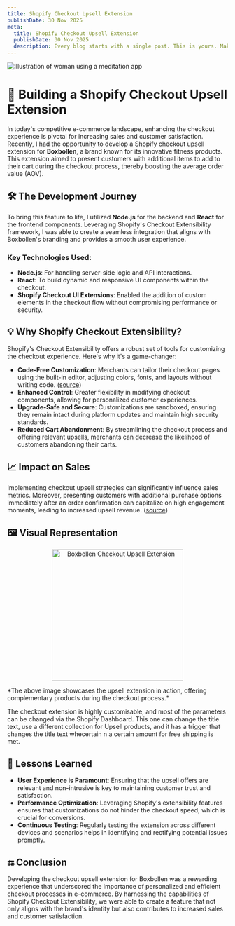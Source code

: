 ```yaml
---
title: Shopify Checkout Upsell Extension
publishDate: 30 Nov 2025
meta:
  title: Shopify Checkout Upsell Extension
  publishDate: 30 Nov 2025
  description: Every blog starts with a single post. This is yours. Make it great.
---
```


![Illustration of woman using a meditation app](/assets/images/casual-life-3d-meditation-crystal.webp)

# 🚀 Building a Shopify Checkout Upsell Extension

In today's competitive e-commerce landscape, enhancing the checkout experience is pivotal for increasing sales and customer satisfaction. Recently, I had the opportunity to develop a Shopify checkout upsell extension for **Boxbollen**, a brand known for its innovative fitness products. This extension aimed to present customers with additional items to add to their cart during the checkout process, thereby boosting the average order value (AOV).

## 🛠️ The Development Journey

To bring this feature to life, I utilized **Node.js** for the backend and **React** for the frontend components. Leveraging Shopify's Checkout Extensibility framework, I was able to create a seamless integration that aligns with Boxbollen's branding and provides a smooth user experience.

### Key Technologies Used:

- **Node.js**: For handling server-side logic and API interactions.
- **React**: To build dynamic and responsive UI components within the checkout.
- **Shopify Checkout UI Extensions**: Enabled the addition of custom elements in the checkout flow without compromising performance or security.

## 💡 Why Shopify Checkout Extensibility?

Shopify's Checkout Extensibility offers a robust set of tools for customizing the checkout experience. Here's why it's a game-changer:

- **Code-Free Customization**: Merchants can tailor their checkout pages using the built-in editor, adjusting colors, fonts, and layouts without writing code. ([source](https://www.hellobizmia.com/insights/benefits-of-shopify-checkout-extensibility))
- **Enhanced Control**: Greater flexibility in modifying checkout components, allowing for personalized customer experiences.
- **Upgrade-Safe and Secure**: Customizations are sandboxed, ensuring they remain intact during platform updates and maintain high security standards.
- **Reduced Cart Abandonment**: By streamlining the checkout process and offering relevant upsells, merchants can decrease the likelihood of customers abandoning their carts.

## 📈 Impact on Sales

Implementing checkout upsell strategies can significantly influence sales metrics. Moreover, presenting customers with additional purchase options immediately after an order confirmation can capitalize on high engagement moments, leading to increased upsell revenue. ([source](https://www.voguebusiness.com/technology/place-an-order-get-a-promo-why-brands-are-investing-in-post-purchase-tech))

## 🖼️ Visual Representation

<p align="center">
<img src="/assets/images/checkout-upsell.webp" alt="Boxbollen Checkout Upsell Extension" width="300"/>
</p>
*The above image showcases the upsell extension in action, offering complementary products during the checkout process.*

The checkout extension is highly customisable, and most of the parameters can be changed via the Shopify Dashboard. This one can change the title text, use a different collection for Upsell products, and it has a trigger that changes the title text whecertain n a certain amount for free shipping is met.

## 🧠 Lessons Learned

- **User Experience is Paramount**: Ensuring that the upsell offers are relevant and non-intrusive is key to maintaining customer trust and satisfaction.
- **Performance Optimization**: Leveraging Shopify's extensibility features ensures that customizations do not hinder the checkout speed, which is crucial for conversions.
- **Continuous Testing**: Regularly testing the extension across different devices and scenarios helps in identifying and rectifying potential issues promptly.

## 🔚 Conclusion

Developing the checkout upsell extension for Boxbollen was a rewarding experience that underscored the importance of personalized and efficient checkout processes in e-commerce. By harnessing the capabilities of Shopify Checkout Extensibility, we were able to create a feature that not only aligns with the brand's identity but also contributes to increased sales and customer satisfaction.